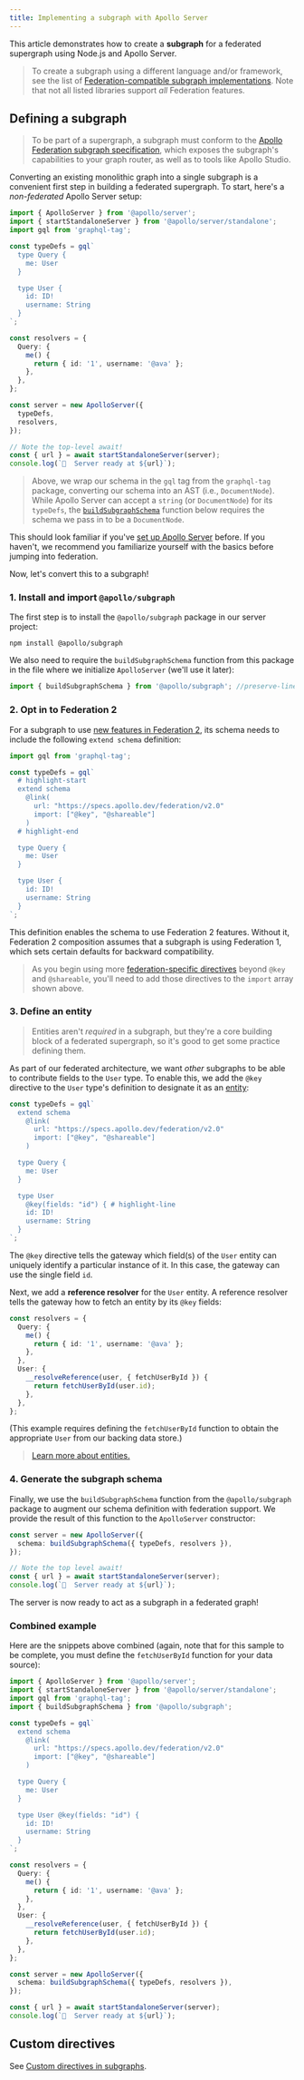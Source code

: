```yaml
---
title: Implementing a subgraph with Apollo Server
---
```


This article demonstrates how to create a **subgraph** for a federated supergraph using Node.js and Apollo Server.

> To create a subgraph using a different language and/or framework, see the list of [Federation-compatible subgraph implementations](/federation/building-supergraphs/supported-subgraphs/). Note that not all listed libraries support _all_ Federation features.

## Defining a subgraph

> To be part of a supergraph, a subgraph must conform to the [Apollo Federation subgraph specification](/federation/subgraph-spec/), which exposes the subgraph's capabilities to your graph router, as well as to tools like Apollo Studio.

Converting an existing monolithic graph into a single subgraph is a convenient first step in building a federated supergraph. To start, here's a _non-federated_ Apollo Server setup:

<MultiCodeBlock>

```ts title="index.ts"
import { ApolloServer } from '@apollo/server';
import { startStandaloneServer } from '@apollo/server/standalone';
import gql from 'graphql-tag';

const typeDefs = gql`
  type Query {
    me: User
  }

  type User {
    id: ID!
    username: String
  }
`;

const resolvers = {
  Query: {
    me() {
      return { id: '1', username: '@ava' };
    },
  },
};

const server = new ApolloServer({
  typeDefs,
  resolvers,
});

// Note the top-level await!
const { url } = await startStandaloneServer(server);
console.log(`🚀  Server ready at ${url}`);
```

</MultiCodeBlock>

> Above, we wrap our schema in the `gql` tag from the `graphql-tag` package, converting our schema into an AST (i.e., `DocumentNode`). While Apollo Server can accept a `string` (or `DocumentNode`) for its `typeDefs`, the [`buildSubgraphSchema`](./api/apollo-subgraph/#buildsubgraphschema) function below requires the schema we pass in to be a `DocumentNode`.

This should look familiar if you've [set up Apollo Server](../getting-started/) before. If you haven't, we recommend you familiarize yourself with the basics before jumping into federation.

Now, let's convert this to a subgraph!

### 1. Install and import `@apollo/subgraph`

The first step is to install the `@apollo/subgraph` package in our server project:

```shell
npm install @apollo/subgraph
```

We also need to require the `buildSubgraphSchema` function from this package in the file where we initialize `ApolloServer` (we'll use it later):

<MultiCodeBlock>

```ts title="index.ts"
import { buildSubgraphSchema } from '@apollo/subgraph'; //preserve-line
```

</MultiCodeBlock>

### 2. Opt in to Federation 2

For a subgraph to use [new features in Federation 2](/federation/federation-2/new-in-federation-2/), its schema needs to include the following `extend schema` definition:

<MultiCodeBlock>

```ts
import gql from 'graphql-tag';

const typeDefs = gql`
  # highlight-start
  extend schema
    @link(
      url: "https://specs.apollo.dev/federation/v2.0"
      import: ["@key", "@shareable"]
    )
  # highlight-end

  type Query {
    me: User
  }

  type User {
    id: ID!
    username: String
  }
`;
```

</MultiCodeBlock>

This definition enables the schema to use Federation 2 features. Without it, Federation 2 composition assumes that a subgraph is using Federation 1, which sets certain defaults for backward compatibility.

> As you begin using more [federation-specific directives](/federation/federated-schemas/federated-directives) beyond `@key` and `@shareable`, you'll need to add those directives to the `import` array shown above.

### 3. Define an entity

> Entities aren't _required_ in a subgraph, but they're a core building block of a federated supergraph, so it's good to get some practice defining them.

As part of our federated architecture, we want _other_ subgraphs to be able to contribute fields to the `User` type. To enable this, we add the `@key` directive to the `User` type's definition to designate it as an [entity](/federation/entities/):

<MultiCodeBlock>

```ts title="index.ts"
const typeDefs = gql`
  extend schema
    @link(
      url: "https://specs.apollo.dev/federation/v2.0"
      import: ["@key", "@shareable"]
    )

  type Query {
    me: User
  }

  type User
    @key(fields: "id") { # highlight-line
    id: ID!
    username: String
  }
`;
```

</MultiCodeBlock>

The `@key` directive tells the gateway which field(s) of the `User` entity can uniquely identify a particular instance of it. In this case, the gateway can use the single field `id`.

Next, we add a **reference resolver** for the `User` entity. A reference resolver tells the gateway how to fetch an entity by its `@key` fields:

<MultiCodeBlock>

```ts title="index.ts"
const resolvers = {
  Query: {
    me() {
      return { id: '1', username: '@ava' };
    },
  },
  User: {
    __resolveReference(user, { fetchUserById }) {
      return fetchUserById(user.id);
    },
  },
};
```

</MultiCodeBlock>

(This example requires defining the `fetchUserById` function to obtain the appropriate `User` from our backing data store.)

> [Learn more about entities.](/federation/entities/)

### 4. Generate the subgraph schema

Finally, we use the `buildSubgraphSchema` function from the `@apollo/subgraph` package to augment our schema definition with federation support. We provide the result of this function to the `ApolloServer` constructor:

<MultiCodeBlock>

```ts title="index.ts"
const server = new ApolloServer({
  schema: buildSubgraphSchema({ typeDefs, resolvers }),
});

// Note the top level await!
const { url } = await startStandaloneServer(server);
console.log(`🚀  Server ready at ${url}`);
```

</MultiCodeBlock>

The server is now ready to act as a subgraph in a federated graph!

### Combined example

Here are the snippets above combined (again, note that for this sample to be complete, you must define the `fetchUserById` function for your data source):

<MultiCodeBlock>

```ts title="index.ts"
import { ApolloServer } from '@apollo/server';
import { startStandaloneServer } from '@apollo/server/standalone';
import gql from 'graphql-tag';
import { buildSubgraphSchema } from '@apollo/subgraph';

const typeDefs = gql`
  extend schema
    @link(
      url: "https://specs.apollo.dev/federation/v2.0"
      import: ["@key", "@shareable"]
    )

  type Query {
    me: User
  }

  type User @key(fields: "id") {
    id: ID!
    username: String
  }
`;

const resolvers = {
  Query: {
    me() {
      return { id: '1', username: '@ava' };
    },
  },
  User: {
    __resolveReference(user, { fetchUserById }) {
      return fetchUserById(user.id);
    },
  },
};

const server = new ApolloServer({
  schema: buildSubgraphSchema({ typeDefs, resolvers }),
});

const { url } = await startStandaloneServer(server);
console.log(`🚀  Server ready at ${url}`);
```

</MultiCodeBlock>

## Custom directives

See [Custom directives in subgraphs](../schema/directives/#in-subgraphs).
